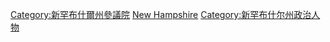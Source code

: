 [[Category:新罕布什爾州參議院|Category:新罕布什爾州參議院]]
[[Category:美國各州參議員|New Hampshire]]
[[Category:新罕布什尔州政治人物|Category:新罕布什尔州政治人物]]